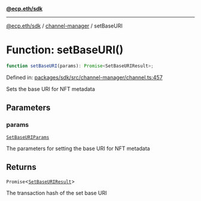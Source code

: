 [**@ecp.eth/sdk**](../../index.mdx)

***

[@ecp.eth/sdk](/sdk-reference/index.mdx) / [channel-manager](/sdk-reference/channel-manager/index.mdx) / setBaseURI

# Function: setBaseURI()

```ts
function setBaseURI(params): Promise<SetBaseURIResult>;
```

Defined in: [packages/sdk/src/channel-manager/channel.ts:457](https://github.com/ecp-eth/comments-monorepo/blob/main/packages/sdk/src/channel-manager/channel.ts#L457)

Sets the base URI for NFT metadata

## Parameters

### params

[`SetBaseURIParams`](/sdk-reference/channel-manager/type-aliases/SetBaseURIParams.mdx)

The parameters for setting the base URI for NFT metadata

## Returns

`Promise`\<[`SetBaseURIResult`](/sdk-reference/channel-manager/type-aliases/SetBaseURIResult.mdx)\>

The transaction hash of the set base URI
